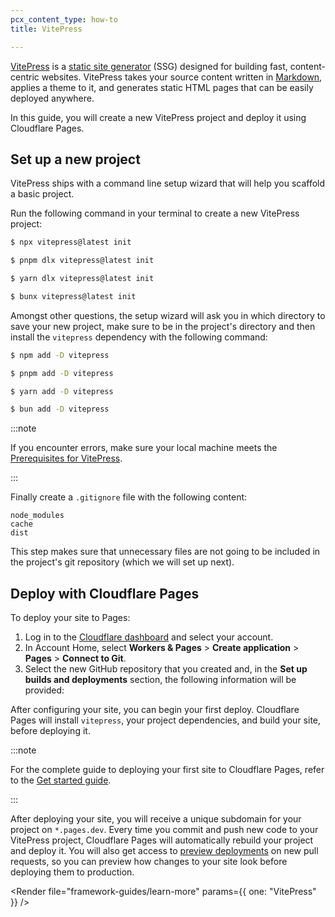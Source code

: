 ```yaml
---
pcx_content_type: how-to
title: VitePress

---
```



[VitePress](https://vitepress.dev/) is a [static site generator](https://en.wikipedia.org/wiki/Static_site_generator) (SSG) designed for building fast, content-centric websites. VitePress takes your source content written in [Markdown](https://en.wikipedia.org/wiki/Markdown), applies a theme to it, and generates static HTML pages that can be easily deployed anywhere.

In this guide, you will create a new VitePress project and deploy it using Cloudflare Pages.

## Set up a new project

VitePress ships with a command line setup wizard that will help you scaffold a basic project.

Run the following command in your terminal to create a new VitePress project:

<Tabs> <TabItem label="npm">

```sh
$ npx vitepress@latest init
```

</TabItem> <TabItem label="pnpm">

```sh
$ pnpm dlx vitepress@latest init
```

</TabItem> <TabItem label="yarn">

```sh
$ yarn dlx vitepress@latest init
```

</TabItem> <TabItem label="bun">

```sh
$ bunx vitepress@latest init
```

</TabItem> </Tabs>

Amongst other questions, the setup wizard will ask you in which directory to save your new project, make sure
to be in the project's directory and then install the `vitepress` dependency with the following command:

<Tabs> <TabItem label="npm">

```sh
$ npm add -D vitepress
```

</TabItem> <TabItem label="pnpm">

```sh
$ pnpm add -D vitepress
```

</TabItem> <TabItem label="yarn">

```sh
$ yarn add -D vitepress
```

</TabItem> <TabItem label="bun">

```sh
$ bun add -D vitepress
```

</TabItem> </Tabs>

:::note


If you encounter errors, make sure your local machine meets the [Prerequisites for VitePress](https://vitepress.dev/guide/getting-started#prerequisites).


:::

Finally create a `.gitignore` file with the following content:

```
node_modules
cache
dist 
```

This step makes sure that unnecessary files are not going to be included in the project's git repository (which we will set up next).

<Render file="tutorials-before-you-start" />

<Render file="framework-guides/create-github-repository" />

## Deploy with Cloudflare Pages

To deploy your site to Pages:

1. Log in to the [Cloudflare dashboard](https://dash.cloudflare.com/) and select your account.
2. In Account Home, select **Workers & Pages** > **Create application** > **Pages** > **Connect to Git**.
3. Select the new GitHub repository that you created and, in the **Set up builds and deployments** section, the following information will be provided:

<PagesBuildPreset framework="vitepress" />

After configuring your site, you can begin your first deploy. Cloudflare Pages will install `vitepress`, your project dependencies, and build your site, before deploying it.

:::note


For the complete guide to deploying your first site to Cloudflare Pages, refer to the [Get started guide](/pages/get-started/).


:::

After deploying your site, you will receive a unique subdomain for your project on `*.pages.dev`. Every time you commit and push new code to your VitePress project, Cloudflare Pages will automatically rebuild your project and deploy it. You will also get access to [preview deployments](/pages/configuration/preview-deployments/) on new pull requests, so you can preview how changes to your site look before deploying them to production.

<Render file="framework-guides/learn-more" params={{ one: "VitePress" }} />
